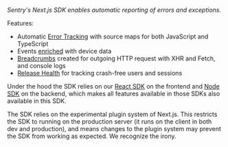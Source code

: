 <Note>

_Sentry's Next.js SDK enables automatic reporting of errors and exceptions._

</Note>

Features:

- Automatic [Error Tracking](/product/issues/) with source maps for both JavaScript and TypeScript
- Events [enriched](/platforms/javascript/enriching-events/context/) with device data
- [Breadcrumbs](/platforms/javascript/enriching-events/breadcrumbs/) created for outgoing HTTP request with XHR and Fetch, and console logs
- [Release Health](/product/releases/health/) for tracking crash-free users and sessions

Under the hood the SDK relies on our [React SDK](/platforms/javascript/guides/react/) on the frontend and [Node SDK](/platforms/node) on the backend, which makes all features available in those SDKs also available in this SDK.

<Alert level="warning" title="Experimental Plugin">

The SDK relies on the experimental plugin system of Next.js. This restricts the SDK to running on the production server (it runs on the client in both dev and production), and means changes to the plugin system may prevent the SDK from working as expected. We recognize the irony.

</Alert>
